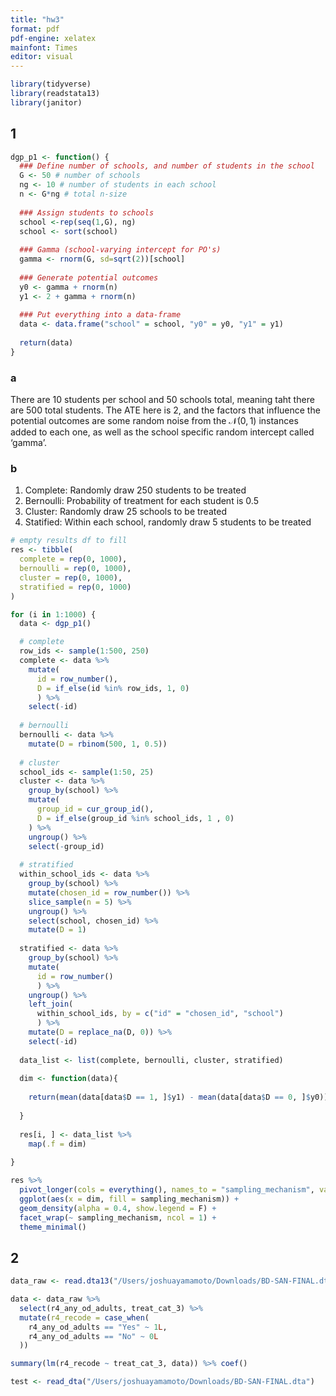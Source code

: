 ```yaml
---
title: "hw3"
format: pdf
pdf-engine: xelatex
mainfont: Times
editor: visual
---
```


```r
library(tidyverse)
library(readstata13)
library(janitor)
```


## 1

```r
dgp_p1 <- function() {
  ### Define number of schools, and number of students in the school
  G <- 50 # number of schools
  ng <- 10 # number of students in each school
  n <- G*ng # total n-size
  
  ### Assign students to schools
  school <-rep(seq(1,G), ng)
  school <- sort(school)
  
  ### Gamma (school-varying intercept for PO's)
  gamma <- rnorm(G, sd=sqrt(2))[school]
  
  ### Generate potential outcomes
  y0 <- gamma + rnorm(n)
  y1 <- 2 + gamma + rnorm(n)
  
  ### Put everything into a data-frame
  data <- data.frame("school" = school, "y0" = y0, "y1" = y1)
  
  return(data)
}

```


### a

There are 10 students per school and 50 schools total, meaning taht there are 500 total students. The ATE here is 2, and the factors that influence the potential outcomes are some random noise from the $\mathcal{N}(0,1)$ instances added to each one, as well as the school specific random intercept called 'gamma'.

### b

1) Complete: Randomly draw 250 students to be treated
2) Bernoulli: Probability of treatment for each student is 0.5
3) Cluster: Randomly draw 25 schools to be treated
4) Statified: Within each school, randomly draw 5 students to be treated


```r
# empty results df to fill
res <- tibble(
  complete = rep(0, 1000),
  bernoulli = rep(0, 1000),
  cluster = rep(0, 1000),
  stratified = rep(0, 1000)
)

for (i in 1:1000) {
  data <- dgp_p1()

  # complete
  row_ids <- sample(1:500, 250)
  complete <- data %>% 
    mutate(
      id = row_number(),
      D = if_else(id %in% row_ids, 1, 0)
      ) %>% 
    select(-id)
  
  # bernoulli
  bernoulli <- data %>% 
    mutate(D = rbinom(500, 1, 0.5))
  
  # cluster
  school_ids <- sample(1:50, 25)
  cluster <- data %>% 
    group_by(school) %>% 
    mutate(
      group_id = cur_group_id(),
      D = if_else(group_id %in% school_ids, 1 , 0)
    ) %>% 
    ungroup() %>% 
    select(-group_id)
  
  # stratified
  within_school_ids <- data %>% 
    group_by(school) %>% 
    mutate(chosen_id = row_number()) %>% 
    slice_sample(n = 5) %>% 
    ungroup() %>% 
    select(school, chosen_id) %>% 
    mutate(D = 1)
  
  stratified <- data %>%
    group_by(school) %>% 
    mutate(
      id = row_number()
      ) %>% 
    ungroup() %>% 
    left_join(
      within_school_ids, by = c("id" = "chosen_id", "school")
      ) %>% 
    mutate(D = replace_na(D, 0)) %>% 
    select(-id)
  
  data_list <- list(complete, bernoulli, cluster, stratified)
  
  dim <- function(data){
    
    return(mean(data[data$D == 1, ]$y1) - mean(data[data$D == 0, ]$y0))
    
  }
  
  res[i, ] <- data_list %>% 
    map(.f = dim)
  
}

```

```r
res %>% 
  pivot_longer(cols = everything(), names_to = "sampling_mechanism", values_to = "dim") %>% 
  ggplot(aes(x = dim, fill = sampling_mechanism)) +
  geom_density(alpha = 0.4, show.legend = F) +
  facet_wrap(~ sampling_mechanism, ncol = 1) +
  theme_minimal()
```



## 2

```r
data_raw <- read.dta13("/Users/joshuayamamoto/Downloads/BD-SAN-FINAL.dta")

data <- data_raw %>% 
  select(r4_any_od_adults, treat_cat_3) %>% 
  mutate(r4_recode = case_when(
    r4_any_od_adults == "Yes" ~ 1L,
    r4_any_od_adults == "No" ~ 0L
  ))

summary(lm(r4_recode ~ treat_cat_3, data)) %>% coef()

test <- read_dta("/Users/joshuayamamoto/Downloads/BD-SAN-FINAL.dta")
```

